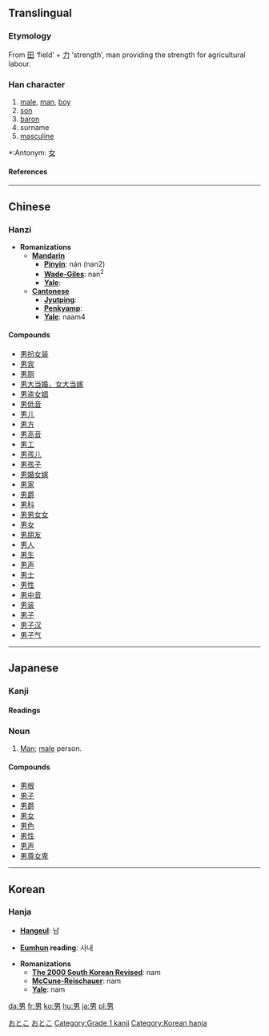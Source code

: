 ==Translingual==
===Etymology===
From [[田]] ‘field’ + [[力]] ‘strength’, man providing the strength for agricultural labour.
===Han character===
{{Han char|rn=102|rad=田|as=02|sn=7|four=6042<sub>7</sub>|canj=田大尸 (WKS)}}
# [[male]], [[man]], [[boy]]
# [[son]]
# [[baron]]
# surname
# [[masculine]]


*:Antonym: [[女]]
====References====
{{Han ref|kx=0759.020|dkj=21730|dj=1169.020|hdz=42529.050|uh=7537|ud=30007|bh=A86B|bd=43115}}
----

==Chinese==
===Hanzi===


* '''Romanizations'''
** '''[[Mandarin]]'''
*** '''[[Pinyin]]''': nán (nan2)
*** '''[[Wade-Giles]]''': nan<sup>2</sup>
*** '''[[Yale]]''': 
** '''[[Cantonese]]'''
*** '''[[Jyutping]]''':
*** '''[[Penkyamp]]''': 
*** '''[[Yale]]''': naam4

====Compounds====
*[[男扮女装]]
*[[男宾]]
*[[男厕]]
*[[男大当婚，女大当嫁]]
*[[男盗女娼]]
*[[男低音]]
*[[男儿]]
*[[男方]]
*[[男高音]]
*[[男工]]
*[[男孩儿]]
*[[男孩子]]
*[[男婚女嫁]]
*[[男家]]
*[[男爵]]
*[[男科]]
*[[男男女女]]
*[[男女]]
*[[男朋友]]
*[[男人]]
*[[男生]]
*[[男声]]
*[[男士]]
*[[男性]]
*[[男中音]]
*[[男装]]
*[[男子]]
*[[男子汉]]
*[[男子气]]
 
----
== Japanese ==
[[Category:1000_Japanese_basic_words|おとこ]]
=== Kanji ===
{{ja-kanji|grade=|rs=田02}}
====Readings====
{{ja-readings|on=[[だん]] (dan), [[なん]] (nan)|kun=[[おとこ]] (otoko)}}

=== Noun ===
[[Category:Japanese nouns|おとこ]]
{{janoun|おとこ|otoko}}

# [[Man]]; [[male]] person.

====Compounds====
*[[男根]]
*[[男子]]
*[[男爵]]
*[[男女]]
*[[男色]]
*[[男性]]
*[[男声]]
*[[男尊女卑]]

----
==Korean==
===Hanja===

* '''[[Hangeul]]''': 남

* '''[[Eumhun]] reading''': 사내

* '''Romanizations'''
** '''[[The 2000 South Korean Revised Romanization|The 2000 South Korean Revised]]''': nam
** '''[[McCune-Reischauer]]''': nam
** '''[[Yale]]''': nam






[[Category:Grade 1 kanji]]
[[Category:Korean hanja]]

[[da:男]]
[[fr:男]]
[[ko:男]]
[[hu:男]]
[[ja:男]]
[[pl:男]]